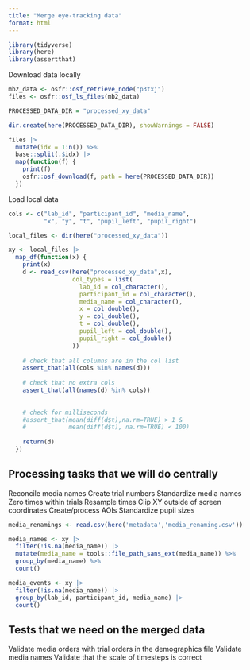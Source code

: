 ```yaml
---
title: "Merge eye-tracking data"
format: html
---
```


```r
library(tidyverse)
library(here)
library(assertthat)
```

Download data locally

```r

mb2_data <- osfr::osf_retrieve_node("p3txj")
files <- osfr::osf_ls_files(mb2_data)

PROCESSED_DATA_DIR = "processed_xy_data"

dir.create(here(PROCESSED_DATA_DIR), showWarnings = FALSE)

files |>
  mutate(idx = 1:n()) %>%
  base::split(.$idx) |>
  map(function(f) {
    print(f)
    osfr::osf_download(f, path = here(PROCESSED_DATA_DIR))
  })
```

Load local data

```r
cols <- c("lab_id", "participant_id", "media_name", 
          "x", "y", "t", "pupil_left", "pupil_right")

local_files <- dir(here("processed_xy_data"))

xy <- local_files |>
  map_df(function(x) {
    print(x)
    d <- read_csv(here("processed_xy_data",x),
                  col_types = list(
                    lab_id = col_character(),
                    participant_id = col_character(),
                    media_name = col_character(),
                    x = col_double(),
                    y = col_double(),
                    t = col_double(),
                    pupil_left = col_double(),
                    pupil_right = col_double()
                  ))
    
    # check that all columns are in the col list
    assert_that(all(cols %in% names(d)))
    
    # check that no extra cols
    assert_that(all(names(d) %in% cols))
    
    
    # check for milliseconds
    #assert_that(mean(diff(d$t),na.rm=TRUE) > 1 & 
    #            mean(diff(d$t), na.rm=TRUE) < 100)
    
    return(d)
  })
```
## Processing tasks that we will do centrally

Reconcile media names
Create trial numbers
Standardize media names
Zero times within trials
Resample times 
Clip XY outside of screen coordinates
Create/process AOIs
Standardize pupil sizes


```r

media_renamings <- read.csv(here('metadata','media_renaming.csv'))

media_names <- xy |>
  filter(!is.na(media_name)) |>
  mutate(media_name = tools::file_path_sans_ext(media_name)) %>% 
  group_by(media_name) %>%
  count()

media_events <- xy |>
  filter(!is.na(media_name)) |>
  group_by(lab_id, participant_id, media_name) |>
  count()
```









## Tests that we need on the merged data
Validate media orders with trial orders in the demographics file
Validate media names
Validate that the scale of timesteps is correct
